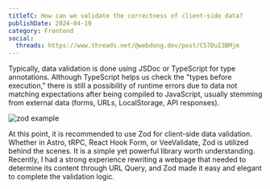 ```yaml
---
titleTC: How can we validate the correctness of client-side data?
publishDate: 2024-04-19
category: Frontend
social:
  threads: https://www.threads.net/@webdong.dev/post/C57DuI3BMjm
---
```


Typically, data validation is done using JSDoc or TypeScript for type annotations. Although TypeScript helps us check the "types before execution," there is still a possibility of runtime errors due to data not matching expectations after being compiled to JavaScript, usually stemming from external data (forms, URLs, LocalStorage, API responses).

![zod example](./zod-example.webp)

At this point, it is recommended to use Zod for client-side data validation. Whether in Astro, tRPC, React Hook Form, or VeeValidate, Zod is utilized behind the scenes. It is a simple yet powerful library worth understanding. Recently, I had a strong experience rewriting a webpage that needed to determine its content through URL Query, and Zod made it easy and elegant to complete the validation logic.
